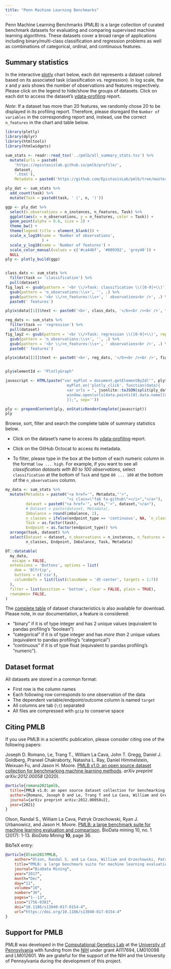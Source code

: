 ```yaml
---
title: "Penn Machine Learning Benchmarks"
---
```



Penn Machine Learning Benchmarks (PMLB) is a large collection of curated benchmark datasets for evaluating and comparing supervised machine learning algorithms.
These datasets cover a broad range of applications including binary/multi-class classification and regression problems as well as combinations of categorical, ordinal, and continuous features.


## Summary statistics

In the interactive  [plotly](https://plotly.com/) chart below, each dot represents a dataset colored based on its associated task (classification vs. regression).
In log scale, the *x* and *y* axis shows the number of observations and features respectively.
Please click on the legend to hide/show the groups of datasets.
Click on each dot to access the dataset's [ydata-profiling](https://docs.profiling.ydata.ai/latest/) report.

*Note*: If a dataset has more than 20 features, we randomly chose 20 to be displayed in its profiling report. Therefore, please disregard the `Number of variables` in the corresponding report and, instead, use the correct `n_features` in the chart and table below.

```r
library(plotly)
library(dplyr)
library(htmltools)
library(htmlwidgets)
```

```r
sum_stats <- readr::read_tsv('../pmlb/all_summary_stats.tsv') %>% 
  mutate(urls = paste0(
    'https://epistasislab.github.io/pmlb/profile/',
    dataset,
    '.html'),
    Metadata = paste0('https://github.com/EpistasisLab/pmlb/tree/master/datasets/', dataset, '/metadata.yaml'))

ply_dat <- sum_stats %>% 
  add_count(task) %>% 
  mutate(Task = paste0(task, ' (', n, ')')) 

ggp <- ply_dat %>% 
  select(n_observations = n_instances, n_features, Task) %>% 
  ggplot(aes(x = n_observations, y = n_features, color = Task)) +
  geom_point(alpha = 0.6, size = 2) +
  theme_bw() +
  theme(legend.title = element_blank()) +
  scale_x_log10(name = 'Number of observations',
                ) +
  scale_y_log10(name = 'Number of features') +
  scale_color_manual(values = c('#ca446f', '#009392', 'grey40')) +
  NULL
ply <- plotly_build(ggp)


class_dats <- sum_stats %>% 
  filter(task == 'classification') %>% 
  pull(dataset)
fig_lay1 <- gsub(pattern = '<br \\/>Task: classification \\([0-9]+\\)', replacement = '', ply$x$data[[1]]$text) %>% 
  gsub(pattern = 'n_observations:\\s+', '', .) %>% 
  gsub(pattern = '<br \\/>n_features:\\s+', ' observations<br />', .) %>% 
  paste0(' features')

ply$x$data[[1]]$text <- paste0('<b>', class_dats, '</b><br /><br />', fig_lay1)

reg_dats <- sum_stats %>% 
  filter(task == 'regression') %>% 
  pull(dataset)
fig_lay2 <- gsub(pattern = '<br \\/>Task: regression \\([0-9]+\\)', replacement = '', ply$x$data[[2]]$text) %>% 
  gsub(pattern = 'n_observations:\\s+', '', .) %>% 
  gsub(pattern = '<br \\/>n_features:\\s+', ' observations<br />', .) %>% 
  paste0(' features')

ply$x$data[[2]]$text <- paste0('<b>', reg_dats, '</b><br /><br />', fig_lay2)


ply$elementId <- "PlotlyGraph"

javascript <- HTML(paste("var myPlot = document.getElementById('", ply$elementId, "');
                           myPlot.on('plotly_click', function(data){
                           var urls = ", jsonlite::toJSON(split(ply_dat, ply_dat$Task)), ";
                           window.open(urls[data.points[0].data.name][data.points[0].pointNumber]['urls'],'_blank');
                           });", sep=''))  

ply <- prependContent(ply, onStaticRenderComplete(javascript))
ply
```

Browse, sort, filter and search the complete table of summary statistics below.

* Click on the dataset's name to access its [ydata-profiling](https://docs.profiling.ydata.ai/latest/) report.

* Click on the GitHub Octocat <i class="fab fa-github"></i> to access its metadata.

* To filter, please type in the box at the bottom of each numeric column in the format `low ... high`.
For example, if you want to see all *classification datasets with 80 to 100 observations*, select `classification` at the bottom of `Task` and type `80 ... 100` at the bottom of the `n_observations` column. 


```r
my_data <- sum_stats %>% 
  mutate(Metadata = paste0("<a href='", Metadata,"'>", 
                           "<i class=\"fab fa-github\"></i>","</a>"),
         dataset = paste0("<a href='", urls,"'>", dataset,"</a>"),
         # Dataset = paste(dataset, Metadata),
         Imbalance = round(imbalance, 2),
         n_classes = ifelse(endpoint_type == 'continuous', NA, `n_classes`),
         Task = as.factor(task),
         Endpoint = as.factor(endpoint_type)) %>% 
  arrange(task, dataset) %>% 
  select(Dataset = dataset, n_observations = n_instances, n_features = n_features, 
         n_classes, Endpoint, Imbalance, Task, Metadata)

DT::datatable(
  my_data,
   escape = FALSE,
  extensions = 'Buttons', options = list(
    dom = 'Blfrtip',
    buttons = c('csv'),
    columnDefs = list(list(className = 'dt-center', targets = 1:7))
  ),
  filter = list(position = 'bottom', clear = FALSE, plain = TRUE),
  rownames= FALSE,
)
```

The [complete table](https://github.com/EpistasisLab/pmlb/blob/master/pmlb/all_summary_stats.tsv) of dataset characteristics is also available for download.
Please note, in our documentation, a feature is considered:

* "binary" if it is of type integer and has 2 unique values (equivalent to pandas profiling's "boolean")
* "categorical" if it is of type integer and has *more than* 2 unique values (equivalent to pandas profiling's "categorical")
* "continuous" if it is of type float (equivalent to pandas profiling's "numeric").


## Dataset format

All datasets are stored in a common format:

* First row is the column names
* Each following row corresponds to one observation of the data
* The dependent variable/endpoint/outcome column is named `target`
* All columns are tab (`\t`) separated
* All files are compressed with `gzip` to conserve space


## Citing PMLB

If you use PMLB in a scientific publication, please consider citing one of the following papers:

Joseph D. Romano, Le, Trang T., William La Cava, John T. Gregg, Daniel J. Goldberg, Praneel Chakraborty, Natasha L. Ray, Daniel Himmelstein, Weixuan Fu, and Jason H. Moore.
[PMLB v1.0: an open source dataset collection for benchmarking machine learning methods](https://arxiv.org/abs/2012.00058).
_arXiv preprint arXiv:2012.00058_ (2020).

```bibtex
@article{romano2021pmlb,
  title={PMLB v1.0: an open source dataset collection for benchmarking machine learning methods},
  author={Romano, Joseph D and Le, Trang T and La Cava, William and Gregg, John T and Goldberg, Daniel J and Chakraborty, Praneel and Ray, Natasha L and Himmelstein, Daniel and Fu, Weixuan and Moore, Jason H},
  journal={arXiv preprint arXiv:2012.00058v2},
  year={2021}
}
```

Olson, Randal S., William La Cava, Patryk Orzechowski, Ryan J. Urbanowicz, and Jason H. Moore.
[PMLB: a large benchmark suite for machine learning evaluation and comparison](https://biodatamining.biomedcentral.com/articles/10.1186/s13040-017-0154-4).
BioData mining 10, no. 1 (2017): 1-13.
*BioData Mining* **10**, page 36.

BibTeX entry:

```bibtex
@article{Olson2017PMLB,
    author="Olson, Randal S. and La Cava, William and Orzechowski, Patryk and Urbanowicz, Ryan J. and Moore, Jason H.",
    title="PMLB: a large benchmark suite for machine learning evaluation and comparison",
    journal="BioData Mining",
    year="2017",
    month="Dec",
    day="11",
    volume="10",
    number="36",
    pages="1--13",
    issn="1756-0381",
    doi="10.1186/s13040-017-0154-4",
    url="https://doi.org/10.1186/s13040-017-0154-4"
}
```

## Support for PMLB

PMLB was developed in the [Computational Genetics Lab](http://epistasis.org/) at the [University of Pennsylvania](https://www.upenn.edu/) with funding from the [NIH](http://www.nih.gov/) under grant AI117694, LM010098 and LM012601.
We are grateful for the support of the NIH and the University of Pennsylvania during the development of this project.


